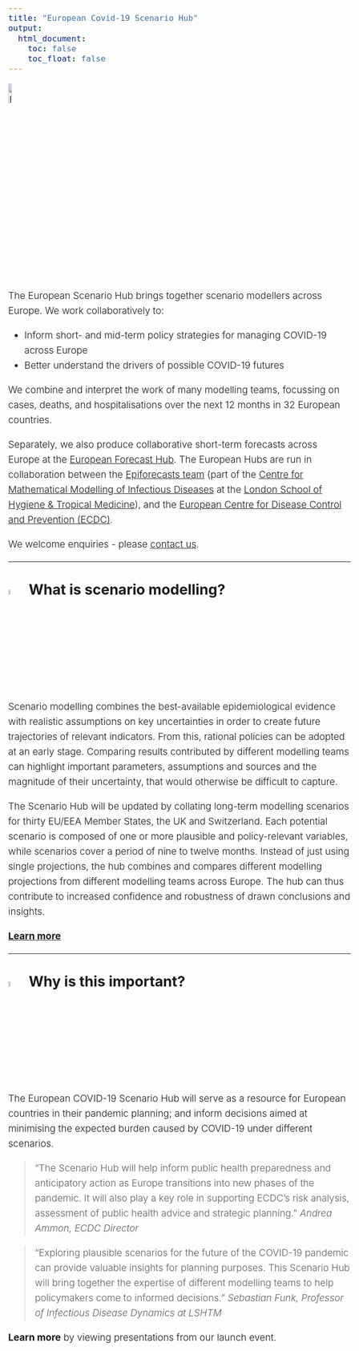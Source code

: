```yaml
---
title: "European Covid-19 Scenario Hub"
output:
  html_document:
    toc: false
    toc_float: false
---
```

<style>
body{
    font-size: 19px;
    line-height: 30px;
    font-weight: 300;
}

h1 {
  margin-bottom: 30px;
}
.embed-pdf {
  width: 100%;
  aspect-ratio: 16/9;
}
</style>

<img src="images/favicon.svg" alt="European COVID-19 Scenario Hub" width="10%"/> 

The European Scenario Hub brings together scenario modellers across Europe. We work collaboratively to:

- Inform short- and mid-term policy strategies for managing COVID-19 across Europe
- Better understand the drivers of possible COVID-19 futures 

We combine and interpret the work of many modelling teams, focussing on cases, deaths, and hospitalisations over the next 12 months in 32 European countries.

Separately, we also produce collaborative short-term forecasts across Europe at the [European Forecast Hub](https://covid19forecasthub.eu/). The European Hubs are run in collaboration between the [Epiforecasts team](https://epiforecasts.io/) (part of the [Centre for Mathematical Modelling of Infectious Diseases](https://cmmid.github.io/topics/covid19) at the [London School of Hygiene & Tropical Medicine](https://www.lshtm.ac.uk)), and the [European Centre for Disease Control and Prevention (ECDC)](https://ecdc.europa.eu). 

We welcome enquiries - please [contact us](contact.html).

---

## <img src="images/favicon.svg" alt="European COVID-19 Scenario Hub" width="5%"/> What is scenario modelling?

Scenario modelling combines the best-available epidemiological evidence with realistic assumptions on key uncertainties in order to create future trajectories of relevant indicators. From this, rational policies can be adopted at an early stage. Comparing results contributed by different modelling teams can highlight important parameters, assumptions and sources and the magnitude of their uncertainty, that would otherwise be difficult to capture. 

The Scenario Hub will be updated by collating long-term modelling scenarios for thirty EU/EEA Member States, the UK and Switzerland. Each potential scenario is composed of one or more plausible and policy-relevant variables, while scenarios cover a period of nine to twelve months. Instead of just using single projections, the hub combines and compares different modelling projections from different modelling teams across Europe. The hub can thus contribute to increased confidence and robustness of drawn conclusions and insights. 

**[Learn more](about.html)**

---

## <img src="images/favicon.svg" alt="European COVID-19 Scenario Hub" width="5%"/> Why is this important?

The European COVID-19 Scenario Hub will serve as a resource for European countries in their pandemic planning; and inform decisions aimed at minimising the expected burden caused by COVID-19 under different scenarios.

> “The Scenario Hub will help inform public health preparedness and anticipatory action as Europe transitions into new phases of the pandemic. It will also play a key role in supporting ECDC's risk analysis, assessment of public health advice and strategic planning.” 
_Andrea Ammon, ECDC Director_

> “Exploring plausible scenarios for the future of the COVID-19 pandemic can provide valuable insights for planning purposes. This Scenario Hub will bring together the expertise of different modelling teams to help policymakers come to informed decisions.”
_Sebastian Funk, Professor of Infectious Disease Dynamics at LSHTM_

**Learn more** by viewing presentations from our launch event.

<div>
  <object class="embed-pdf" data="presentations/Euro-Scenario-Hub-launch.pdf" type="application/pdf">
</div>
